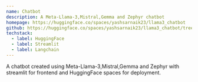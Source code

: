 ```yaml
---
name: Chatbot
description: A Meta-Llama-3,Mistral,Gemma and Zephyr chatbot
homepage: https://huggingface.co/spaces/yashsarnaik23/llama3_chatbot
github: https://huggingface.co/spaces/yashsarnaik23/llama3_chatbot/tree/main
techstack:
  - label: HuggingFace
  - label: Streamlit
  - label: Langchain
---
```


A chatbot created using Meta-Llama-3,Mistral,Gemma and Zephyr with streamlit for frontend and HuggingFace spaces for deployment.
